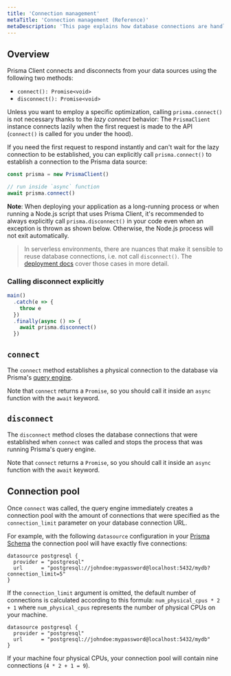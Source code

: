 ```yaml
---
title: 'Connection management'
metaTitle: 'Connection management (Reference)'
metaDescription: 'This page explains how database connections are handled with Prisma Client and how to manually connect and disconnect your database.'
---
```


## Overview

Prisma Client connects and disconnects from your data sources using the following two methods:

- `connect(): Promise<void>`
- `disconnect(): Promise<void>`

Unless you want to employ a specific optimization, calling `prisma.connect()` is not necessary thanks to the _lazy connect_ behavior: The `PrismaClient` instance connects lazily when the first request is made to the API (`connect()` is called for you under the hood).

If you need the first request to respond instantly and can't wait for the lazy connection to be established, you can explicitly call `prisma.connect()` to establish a connection to the Prisma data source:

```ts
const prisma = new PrismaClient()

// run inside `async` function
await prisma.connect()
```

**Note**: When deploying your application as a long-running process or when running a Node.js script that uses Prisma Client, it's recommended to always explicitly call `prisma.disconnect()` in your code even when an exception is thrown as shown below. Otherwise, the Node.js process will not exit automatically.

> In serverless environments, there are nuances that make it sensible to reuse database connections, i.e. not call `disconnect()`. The [deployment docs](deployment) cover those cases in more detail.

### Calling disconnect explicitly

```ts
main()
  .catch(e => {
    throw e
  })
  .finally(async () => {
    await prisma.disconnect()
  })
```

## `connect`

The `connect` method establishes a physical connection to the database via Prisma's [query engine](query-engine).

Note that `connect` returns a `Promise`, so you should call it inside an `async` function with the `await` keyword.

## `disconnect`

The `disconnect` method closes the database connections that were established when `connect` was called and stops the process that was running Prisma's query engine.

Note that `connect` returns a `Promise`, so you should call it inside an `async` function with the `await` keyword.

## Connection pool

Once `connect` was called, the query engine immediately creates a connection pool with the amount of connections that were specified as the `connection_limit` parameter on your database connection URL.

For example, with the following `datasource` configuration in your [Prisma Schema](../prisma-schema/prisma-schema-file) the connection pool will have exactly five connections:

```prisma
datasource postgresql {
  provider = "postgresql"
  url      = "postgresql://johndoe:mypassword@localhost:5432/mydb?connection_limit=5"
}
```

If the `connection_limit` argument is omitted, the default number of connections is calculated according to this formula: `num_physical_cpus * 2 + 1` where `num_physical_cpus` represents the number of physical CPUs on your machine.

```prisma
datasource postgresql {
  provider = "postgresql"
  url      = "postgresql://johndoe:mypassword@localhost:5432/mydb"
}
```

If your machine four physical CPUs, your connection pool will contain nine connections (`4 * 2 + 1 = 9`).

